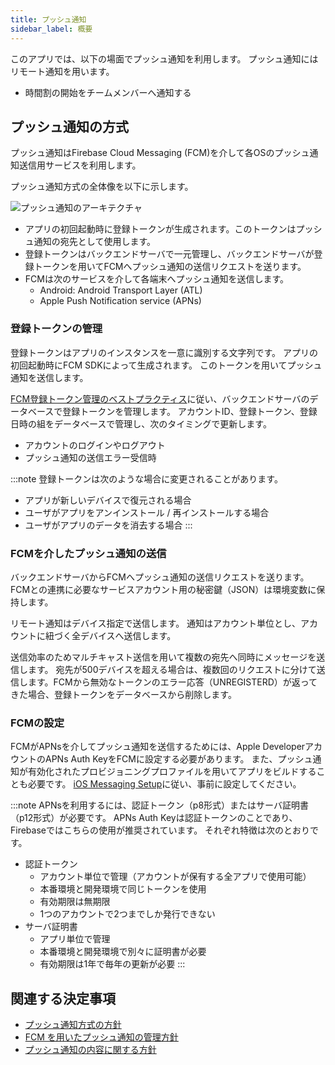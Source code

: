 ```yaml
---
title: プッシュ通知
sidebar_label: 概要
---
```


このアプリでは、以下の場面でプッシュ通知を利用します。
プッシュ通知にはリモート通知を用います。

- 時間割の開始をチームメンバーへ通知する

## プッシュ通知の方式

プッシュ通知はFirebase Cloud Messaging (FCM)を介して各OSのプッシュ通知送信用サービスを利用します。

プッシュ通知方式の全体像を以下に示します。

![プッシュ通知のアーキテクチャ](push-notification-architecture.drawio.png)

- アプリの初回起動時に登録トークンが生成されます。このトークンはプッシュ通知の宛先として使用します。
- 登録トークンはバックエンドサーバで一元管理し、バックエンドサーバが登録トークンを用いてFCMへプッシュ通知の送信リクエストを送ります。
- FCMは次のサービスを介して各端末へプッシュ通知を送信します。
  - Android: Android Transport Layer (ATL)
  - Apple Push Notification service (APNs)

### 登録トークンの管理

登録トークンはアプリのインスタンスを一意に識別する文字列です。
アプリの初回起動時にFCM SDKによって生成されます。
このトークンを用いてプッシュ通知を送信します。

[FCM登録トークン管理のベストプラクティス](https://firebase.google.com/docs/cloud-messaging/manage-tokens)に従い、バックエンドサーバのデータベースで登録トークンを管理します。
アカウントID、登録トークン、登録日時の組をデータベースで管理し、次のタイミングで更新します。

- アカウントのログインやログアウト
- プッシュ通知の送信エラー受信時

:::note
登録トークンは次のような場合に変更されることがあります。

- アプリが新しいデバイスで復元される場合
- ユーザがアプリをアンインストール / 再インストールする場合
- ユーザがアプリのデータを消去する場合
:::

### FCMを介したプッシュ通知の送信

バックエンドサーバからFCMへプッシュ通知の送信リクエストを送ります。
FCMとの連携に必要なサービスアカウント用の秘密鍵（JSON）は環境変数に保持します。

リモート通知はデバイス指定で送信します。
通知はアカウント単位とし、アカウントに紐づく全デバイスへ送信します。

送信効率のためマルチキャスト送信を用いて複数の宛先へ同時にメッセージを送信します。 宛先が500デバイスを超える場合は、複数回のリクエストに分けて送信します。FCMから無効なトークンのエラー応答（UNREGISTERD）が返ってきた場合、登録トークンをデータベースから削除します。

### FCMの設定

FCMがAPNsを介してプッシュ通知を送信するためには、Apple DeveloperアカウントのAPNs Auth KeyをFCMに設定する必要があります。
また、プッシュ通知が有効化されたプロビジョニングプロファイルを用いてアプリをビルドすることも必要です。
[iOS Messaging Setup](https://rnfirebase.io/messaging/usage/ios-setup)に従い、事前に設定してください。

:::note
APNsを利用するには、認証トークン（p8形式）またはサーバ証明書（p12形式）が必要です。
APNs Auth Keyは認証トークンのことであり、Firebaseではこちらの使用が推奨されています。
それぞれ特徴は次のとおりです。

- 認証トークン
  - アカウント単位で管理（アカウントが保有する全アプリで使用可能）
  - 本番環境と開発環境で同じトークンを使用
  - 有効期限は無期限
  - 1つのアカウントで2つまでしか発行できない
- サーバ証明書
  - アプリ単位で管理
  - 本番環境と開発環境で別々に証明書が必要
  - 有効期限は1年で毎年の更新が必要
:::

## 関連する決定事項

- [プッシュ通知方式の方針](../../decisions/adr-008-push-notification.mdx)
- [FCM を用いたプッシュ通知の管理方針](../../decisions/adr-009-push-notification-fcm.mdx)
- [プッシュ通知の内容に関する方針](../../decisions/adr-010-push-notification-contents.mdx)
